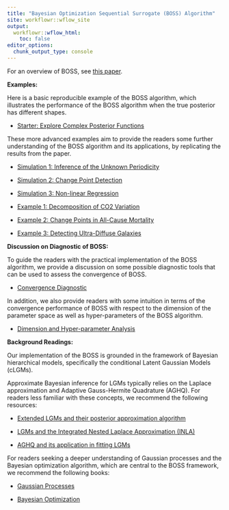 ```yaml
---
title: "Bayesian Optimization Sequential Surrogate (BOSS) Algorithm"
site: workflowr::wflow_site
output:
  workflowr::wflow_html:
    toc: false
editor_options:
  chunk_output_type: console
---
```


For an overview of BOSS, see [this paper](https://arxiv.org/abs/2403.12250).

**Examples:**

Here is a basic reproducible example of the BOSS algorithm, which illustrates the performance of the BOSS algorithm when the true posterior has different shapes.

+ [Starter: Explore Complex Posterior Functions](simA1.html)

These more advanced examples aim to provide the readers some further understanding of the BOSS algorithm and its applications, by replicating the results from the paper.

+ [Simulation 1: Inference of the Unknown Periodicity](sim1.html)

+ [Simulation 2: Change Point Detection](sim2.html)

+ [Simulation 3: Non-linear Regression](sim3.html)

+ [Example 1: Decomposition of CO2 Variation](co2.html)

+ [Example 2: Change Points in All-Cause Mortality](mortality.html)

+ [Example 3: Detecting Ultra-Diffuse Galaxies](UDG.html)


**Discussion on Diagnostic of BOSS:**

To guide the readers with the practical implementation of the BOSS algorithm, we provide a discussion on some possible diagnostic tools that can be used to assess the convergence of BOSS.

+ [Convergence Diagnostic](diagnostic.html)

In addition, we also provide readers with some intuition in terms of the convergence performance of BOSS with respect to the dimension of the parameter space as well as hyper-parameters of the BOSS algorithm.

+ [Dimension and Hyper-parameter Analysis](dimension.html)

**Background Readings:**

Our implementation of the BOSS is grounded in the framework of Bayesian hierarchical models, specifically the conditional Latent Gaussian Models (cLGMs). 

Approximate Bayesian inference for LGMs typically relies on the Laplace approximation and Adaptive Gauss-Hermite Quadrature (AGHQ). For readers less familiar with these concepts, we recommend the following resources:

+ [Extended LGMs and their posterior approximation algorithm](https://www.tandfonline.com/doi/full/10.1080/10618600.2022.2099403?casa_token=ft2At-UOBTIAAAAA%3Ab1e5AGFyefDSdwFHE2r9Q7Mcpv-npuWnGIH1LwyGzYdhs9DjHwcq32JBbILmz_ukn7pgWtVa7lAytg)

+ [LGMs and the Integrated Nested Laplace Approximation (INLA)](https://academic.oup.com/jrsssb/article/71/2/319/7092907?login=false)

+ [AGHQ and its application in fitting LGMs
](https://www.tandfonline.com/doi/full/10.1080/01621459.2022.2141635)


For readers seeking a deeper understanding of Gaussian processes and the Bayesian optimization algorithm, which are central to the BOSS framework, we recommend the following books:

+ [Gaussian Processes](https://gaussianprocess.org/gpml/)

+ [Bayesian Optimization](https://bayesoptbook.com/)

